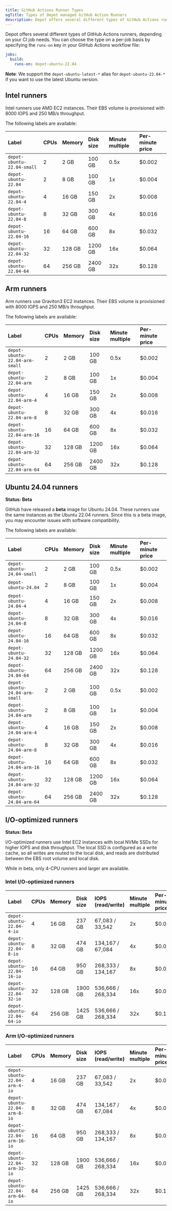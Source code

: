 ```yaml
---
title: GitHub Actions Runner Types
ogTitle: Types of Depot managed GitHub Action Runners
description: Depot offers several different types of GitHub Actions runners, depending on your CI job needs.
---
```


Depot offers several different types of GitHub Actions runners, depending on your CI job needs. You can choose the type on a per-job basis by specifying the `runs-on` key in your GitHub Actions workflow file:

```yaml
jobs:
  build:
    runs-on: depot-ubuntu-22.04
```

**Note**: We support the `depot-ubuntu-latest-*` alias for `depot-ubuntu-22.04-*` if you want to use the latest Ubuntu version.

## Intel runners

Intel runners use AMD EC2 instances. Their EBS volume is provisioned with 8000 IOPS and 250 MB/s throughput.

The following labels are available:

| Label                      | CPUs | Memory | Disk size | Minute multiple | Per-minute price |
| :------------------------- | :--- | :----- | :-------- | :-------------- | :--------------- |
| `depot-ubuntu-22.04-small` | 2    | 2 GB   | 100 GB    | 0.5x            | $0.002           |
| `depot-ubuntu-22.04`       | 2    | 8 GB   | 100 GB    | 1x              | $0.004           |
| `depot-ubuntu-22.04-4`     | 4    | 16 GB  | 150 GB    | 2x              | $0.008           |
| `depot-ubuntu-22.04-8`     | 8    | 32 GB  | 300 GB    | 4x              | $0.016           |
| `depot-ubuntu-22.04-16`    | 16   | 64 GB  | 600 GB    | 8x              | $0.032           |
| `depot-ubuntu-22.04-32`    | 32   | 128 GB | 1200 GB   | 16x             | $0.064           |
| `depot-ubuntu-22.04-64`    | 64   | 256 GB | 2400 GB   | 32x             | $0.128           |

## Arm runners

Arm runners use Graviton3 EC2 instances. Their EBS volume is provisioned with 8000 IOPS and 250 MB/s throughput.

The following labels are available:

| Label                          | CPUs | Memory | Disk size | Minute multiple | Per-minute price |
| :----------------------------- | :--- | :----- | :-------- | :-------------- | :--------------- |
| `depot-ubuntu-22.04-arm-small` | 2    | 2 GB   | 100 GB    | 0.5x            | $0.002           |
| `depot-ubuntu-22.04-arm`       | 2    | 8 GB   | 100 GB    | 1x              | $0.004           |
| `depot-ubuntu-22.04-arm-4`     | 4    | 16 GB  | 150 GB    | 2x              | $0.008           |
| `depot-ubuntu-22.04-arm-8`     | 8    | 32 GB  | 300 GB    | 4x              | $0.016           |
| `depot-ubuntu-22.04-arm-16`    | 16   | 64 GB  | 600 GB    | 8x              | $0.032           |
| `depot-ubuntu-22.04-arm-32`    | 32   | 128 GB | 1200 GB   | 16x             | $0.064           |
| `depot-ubuntu-22.04-arm-64`    | 64   | 256 GB | 2400 GB   | 32x             | $0.128           |

## Ubuntu 24.04 runners

**Status: Beta**

GitHub have released a **beta** image for Ubuntu 24.04. These runners use the same instances as the Ubuntu 22.04 runners. Since this is a beta image, you may encounter issues with software compatibility.

The following labels are available:

| Label                          | CPUs | Memory | Disk size | Minute multiple | Per-minute price |
| :----------------------------- | :--- | :----- | :-------- | :-------------- | :--------------- |
| `depot-ubuntu-24.04-small`     | 2    | 2 GB   | 100 GB    | 0.5x            | $0.002           |
| `depot-ubuntu-24.04`           | 2    | 8 GB   | 100 GB    | 1x              | $0.004           |
| `depot-ubuntu-24.04-4`         | 4    | 16 GB  | 150 GB    | 2x              | $0.008           |
| `depot-ubuntu-24.04-8`         | 8    | 32 GB  | 300 GB    | 4x              | $0.016           |
| `depot-ubuntu-24.04-16`        | 16   | 64 GB  | 600 GB    | 8x              | $0.032           |
| `depot-ubuntu-24.04-32`        | 32   | 128 GB | 1200 GB   | 16x             | $0.064           |
| `depot-ubuntu-24.04-64`        | 64   | 256 GB | 2400 GB   | 32x             | $0.128           |
| `depot-ubuntu-24.04-arm-small` | 2    | 2 GB   | 100 GB    | 0.5x            | $0.002           |
| `depot-ubuntu-24.04-arm`       | 2    | 8 GB   | 100 GB    | 1x              | $0.004           |
| `depot-ubuntu-24.04-arm-4`     | 4    | 16 GB  | 150 GB    | 2x              | $0.008           |
| `depot-ubuntu-24.04-arm-8`     | 8    | 32 GB  | 300 GB    | 4x              | $0.016           |
| `depot-ubuntu-24.04-arm-16`    | 16   | 64 GB  | 600 GB    | 8x              | $0.032           |
| `depot-ubuntu-24.04-arm-32`    | 32   | 128 GB | 1200 GB   | 16x             | $0.064           |
| `depot-ubuntu-24.04-arm-64`    | 64   | 256 GB | 2400 GB   | 32x             | $0.128           |

## I/O-optimized runners

**Status: Beta**

I/O-optimized runners use Intel EC2 instances with local NVMe SSDs for higher IOPS and disk throughput. The local SSD is configured as a write cache, so all writes are routed to the local disk, and reads are distributed between the EBS root volume and local disk.

While in beta, only 4-CPU runners and larger are available.

### Intel I/O-optimized runners

| Label                      | CPUs | Memory | Disk size | IOPS (read/write) | Minute multiple | Per-minute price |
| :------------------------- | :--- | :----- | :-------- | :---------------- | :-------------- | :--------------- |
| `depot-ubuntu-22.04-4-io`  | 4    | 16 GB  | 237 GB    | 67,083 / 33,542   | 2x              | $0.008           |
| `depot-ubuntu-22.04-8-io`  | 8    | 32 GB  | 474 GB    | 134,167 / 67,084  | 4x              | $0.016           |
| `depot-ubuntu-22.04-16-io` | 16   | 64 GB  | 950 GB    | 268,333 / 134,167 | 8x              | $0.032           |
| `depot-ubuntu-22.04-32-io` | 32   | 128 GB | 1900 GB   | 536,666 / 268,334 | 16x             | $0.064           |
| `depot-ubuntu-22.04-64-io` | 64   | 256 GB | 1425 GB   | 536,666 / 268,334 | 32x             | $0.128           |

### Arm I/O-optimized runners

| Label                          | CPUs | Memory | Disk size | IOPS (read/write) | Minute multiple | Per-minute price |
| :----------------------------- | :--- | :----- | :-------- | :---------------- | :-------------- | :--------------- |
| `depot-ubuntu-22.04-arm-4-io`  | 4    | 16 GB  | 237 GB    | 67,083 / 33,542   | 2x              | $0.008           |
| `depot-ubuntu-22.04-arm-8-io`  | 8    | 32 GB  | 474 GB    | 134,167 / 67,084  | 4x              | $0.016           |
| `depot-ubuntu-22.04-arm-16-io` | 16   | 64 GB  | 950 GB    | 268,333 / 134,167 | 8x              | $0.032           |
| `depot-ubuntu-22.04-arm-32-io` | 32   | 128 GB | 1900 GB   | 536,666 / 268,334 | 16x             | $0.064           |
| `depot-ubuntu-22.04-arm-64-io` | 64   | 256 GB | 1425 GB   | 536,666 / 268,334 | 32x             | $0.128           |
